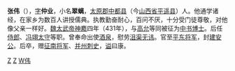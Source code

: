 {{Otheruses|张伟|other = 同名人物|subject = 北魏时期官员}}

'''张伟'''（{{bd|？||？||catIdx=Z张}}），[[表字|字]]'''仲业'''，小名'''翠螭'''，[[太原郡|太原郡]][[中都县|中都县]]（今[[山西省|山西省]][[平遥县|平遥县]]）人。他通学诸经，在家乡为数百人讲授儒典。执教勤奋耐心，百问不厌，十分受门徒尊敬，对他像父亲一样好。[[魏太武帝|魏太武帝]][[神䴥|神䴥]]四年（431年），与[[高允|高允]]等同被征为[[中书博士|中书博士]]。后任[[侍郎|侍郎]]、[[冯翊|冯翊]][[太守|太守]]等职。曾奉命出使[[酒泉|酒泉]]，慰劳[[沮渠无讳|沮渠无讳]]。官至[[平东将军|平东将军]]，封[[建安公|建安公]]。后卒，赠[[征南将军|征南将军]]、[[并州|并州]][[刺史|刺史]]，[[谥|谥]]曰康。
　　
[[Category:北魏官员|Z]]
[[Category:平遥人|Z]]
[[Category:张姓|W伟]]